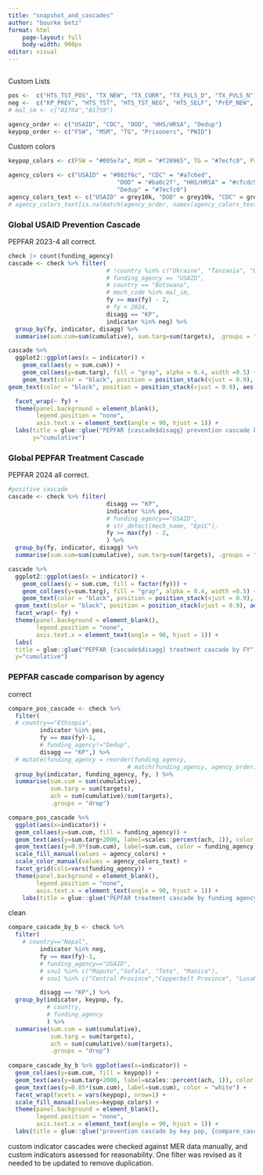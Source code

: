 ```yaml
---
title: "snapshot_and_cascades"
author: "bourke betz"
format: html
    page-layout: full
    body-width: 900px
editor: visual
---
```


```r

```

Custom Lists

```r
pos <-  c("HTS_TST_POS", "TX_NEW", "TX_CURR", "TX_PVLS_D", "TX_PVLS_N")
neg <-  c("KP_PREV", "HTS_TST", "HTS_TST_NEG", "HTS_SELF", "PrEP_NEW", "PrEP_CT", "PrEP_CURR")
# mal_im <- c("81764","81759")

agency_order <- c("USAID", "CDC", "DOD", "HHS/HRSA", "Dedup")
keypop_order <- c("FSW", "MSM", "TG", "Prisoners", "PWID")
```

Custom colors

```r
keypop_colors <- c(FSW = "#005e7a", MSM = "#f28965", TG = "#7ecfc0", Prisoners = "#990d2e", PWID = "#fbcc50")

agency_colors <- c("USAID" = "#002f6c", "CDC" = "#a7c6ed", 
                               "DOD" = "#ba0c2f", "HHS/HRSA" = "#cfcdc9", 
                               "Dedup" = "#7ecfc0")
agency_colors_text <- c("USAID" = grey10k, "DOD" = grey10k, "CDC" = grey90k, "HHS/HRSA" = grey90k, "Dedup" = grey90k)
# agency_colors_text[is.na(match(agency_order, names(agency_colors_text)))] <-  "black"

```

### Global USAID Prevention Cascade

PEPFAR 2023-4 all correct.

```r
check |> count(funding_agency)
cascade <- check %>% filter(
                            # !country %in% c("Ukraine", "Tanzania", "Eswatini"),
                            # funding_agency == "USAID",
                            # country == "Botswana",
                            # mech_code %in% mal_im,
                            fy >= max(fy) - 2,
                            # fy < 2024,
                            disagg == "KP", 
                            indicator %in% neg) %>%
  group_by(fy, indicator, disagg) %>%
  summarise(sum.cum=sum(cumulative), sum.targ=sum(targets), .groups = "drop") |> print()

cascade %>% 
  ggplot2::ggplot(aes(x = indicator)) + 
    geom_col(aes(y = sum.cum)) + 
    geom_col(aes(y=sum.targ), fill = "gray", alpha = 0.4, width =0.5) +
    geom_text(color = "black", position = position_stack(vjust = 0.9), aes(y=sum.cum, label = sum.cum)) + 
geom_text(color = "black", position = position_stack(vjust = 0.9), aes(y=sum.targ, label = sum.targ)) + 

  facet_wrap(~ fy) + 
  theme(panel.background = element_blank(),
        legend.position = "none",
        axis.text.x = element_text(angle = 90, hjust = 1)) +
  labs(title = glue::glue("PEPFAR {cascade$disagg} prevention cascade by FY"),
       y="cumulative")


```

### Global PEPFAR Treatment Cascade

PEPFAR 2024 all correct.

```r
#positive cascade
cascade <- check %>% filter(
                            disagg == "KP",
                            indicator %in% pos, 
                            # funding_agency=="USAID",
                            # str_detect(mech_name, "EpiC"),
                            fy >= max(fy) - 2,
                            ) %>%
  group_by(fy, indicator, disagg) %>%
  summarise(sum.cum=sum(cumulative), sum.targ=sum(targets), .groups = "drop") 

cascade %>%
  ggplot2::ggplot(aes(x = indicator)) + 
    geom_col(aes(y = sum.cum, fill = factor(fy))) + 
    geom_col(aes(y=sum.targ), fill = "gray", alpha = 0.4, width =0.5) +
    geom_text(color = "black", position = position_stack(vjust = 0.9), aes(y=sum.cum, label = sum.cum)) + 
  geom_text(color = "black", position = position_stack(vjust = 0.9), aes(y=sum.targ, label = sum.targ)) + 
  facet_wrap(~ fy) + 
  theme(panel.background = element_blank(),
        legend.position = "none",
        axis.text.x = element_text(angle = 90, hjust = 1)) +
  labs(
  title = glue::glue("PEPFAR {cascade$disagg} treatment cascade by FY"),
  y="cumulative")

```

### PEPFAR cascade comparison by agency

correct

```r

compare_pos_cascade <- check %>%
  filter(
  # country=="Ethiopia",                            
         indicator %in% pos, 
         fy == max(fy)-1,
         # funding_agency!="Dedup",
         disagg == "KP",) %>%
  # mutate(funding_agency = reorder(funding_agency, 
                                  # match(funding_agency, agency_order))) |> 
  group_by(indicator, funding_agency, fy, ) %>%
  summarise(sum.cum = sum(cumulative),
            sum.targ = sum(targets),
            ach = sum(cumulative)/sum(targets),
            .groups = "drop") 

compare_pos_cascade %>% 
  ggplot(aes(x=indicator)) + 
  geom_col(aes(y=sum.cum, fill = funding_agency)) +
  geom_text(aes(y=sum.targ+2000, label=scales::percent(ach, 1)), color = "red") +
  geom_text(aes(y=0.9*(sum.cum), label=sum.cum, color = funding_agency)) +
  scale_fill_manual(values = agency_colors) +
  scale_color_manual(values = agency_colors_text) +
  facet_grid(cols=vars(funding_agency)) +
  theme(panel.background = element_blank(),
        legend.position = "none",
        axis.text.x = element_text(angle = 90, hjust = 1)) + 
    labs(title = glue::glue("PEPFAR treatment cascade by funding agency, {compare_pos_cascade$fy}"), y="cumulative")
```

clean

```r
compare_cascade_by_b <- check %>%
  filter(
    # country=="Nepal",                            
         indicator %in% neg, 
         fy == max(fy)-1,
         # funding_agency=="USAID",
         # snu1 %in% c("Maputo","Sofala", "Tete", "Manica"),
         # snu1 %in% c("Central Province","Copperbelt Province", "Lusaka Province"),

         disagg == "KP",) %>%
  group_by(indicator, keypop, fy, 
           # country, 
           # funding_agency
           ) %>%
  summarise(sum.cum = sum(cumulative),
            sum.targ = sum(targets),
            ach = sum(cumulative)/sum(targets),
            .groups = "drop")
  
compare_cascade_by_b %>% ggplot(aes(x=indicator)) +
  geom_col(aes(y=sum.cum, fill = keypop)) +
  geom_text(aes(y=sum.targ+2000, label=scales::percent(ach, 1)), color = "red") +
  geom_text(aes(y=0.85*(sum.cum), label=sum.cum), color = "white") +
  facet_wrap(facets = vars(keypop), nrow=1) +
  scale_fill_manual(values=keypop_colors) +
  theme(panel.background = element_blank(),
        legend.position = "none",
        axis.text.x = element_text(angle = 90, hjust = 1)) +
  labs(title = glue::glue("prevention cascade by key pop, {compare_cascade_by_b$fy}"),y="cumulative")
```

custom indicator cascades were checked against MER data manually, and custom indicators assessed for reasonability. One filter was revised as it needed to be updated to remove duplication.
